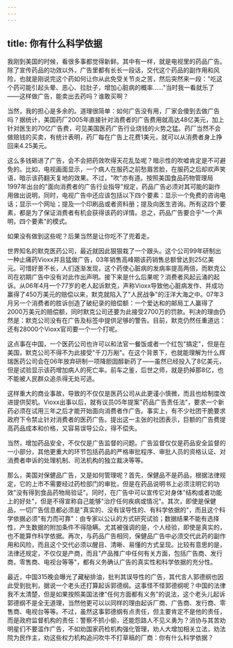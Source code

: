 ```yaml
---
---
---
```

title: 你有什么科学依据
---



我刚到美国的时候，看很多事都觉得新鲜。其中有一样，就是电视里的药品广告。除了宣传药品的功效以外，广告里都有长长一段话，交代这个药品的副作用和风险，也就是刚说完这个药如何让你从此免受关节炎之苦，然后突然来一段："吃这个药可能引起头晕、恶心、拉肚子，增加心脏病的概率……"当时我一看就乐了――这样做广告，能卖出去药吗？谁敢买啊？

当然，我的担心是多余的。道理很简单：如何广告没有用，厂家会傻到去做广告吗？据统计，美国药厂2005年直接针对消费者的广告费用就高达48亿美元，加上针对医生的70亿广告费，可见美国医药广告行业烧钱的火势之猛。药厂当然不会做赔钱的买卖，有统计表明，药厂每在广告上花费1美元，就可以从消费者身上挣回来4.25美元。

这么多钱砸进了广告，会不会把药效吹得天花乱坠呢？暗示性的吹嘘肯定是不可避免的。比如，电视画面显示，一个病人在服药之前愁眉苦脸，在服药之后却欢声笑语，暗示该药翻天复地的效果。不过，"吹"亦有道。按照美国食品药物管理局1997年出台的"面向消费者的广告行业指导"规定，药品广告必须对其可能的副作用做出说明，同时，电视广告中还应该包括以下四个要素：显示一个免费的咨询电话；显示一个网址；提及一个印刷品或者资料册；提及向医生咨询。所有这四个要素，都是为了保证消费者有机会获得该药的详情。总之，药品广告要合乎"一个声明，四个要素"的模式。

如果没有做到这些呢？后果当然是让你吃不了兜着走。

世界知名的默克医药公司，最近就因此狠狠栽了一个跟头。这个公司99年研制出一种止痛药Vioxx并且猛做广告，03年销售高峰期该药销售总额曾达到25亿美元。可惜好景不长，人们逐渐发现，这个药使心脏病的发病率提高两倍，而默克公司在初期广告中没有对此作出声明。接下来是什么后果呢？消费者风起云涌的起诉。从06年4月一个77岁的老人起诉默克，声称Vioxx导致他心脏病发作、并成功赢得了450万美元的赔偿以来，默克就陷入了"人民战争"的汪洋大海之中。07年3月另一个消费者的胜诉创造了破纪录的赔偿额：一个爱达和的邮局工人赢得了2000万美元的赔偿额，同时默克公司还要为此接受2700万的罚款。判决的理由仍然是：默克公司没有在广告及标签中提供足够的警告。目前，默克仍然任重道远：还有28000个Vioxx官司要一个一个打呢。

这点事在中国，一个医药公司也许可以和法官一餐饭或者一个红包"搞定"，但是在美国，默克公司不得不为此接受"千刀万剐"。在这个背景下，也就能理解为什么辉瑞医药公司会在06年放弃研制一项降胆固醇新药了――虽然已经投入了8亿美元，但是试验显示该药增加病人的死亡率。前车之鉴，后世之师，就是扔掉那8亿，也不能被人民群众追杀得无处可逃。

这样重大的商业事故，导致的不仅仅是医药公司从此更谨小慎微，而且也给制度改进提供契机。Vioxx出事以后，就有议员05年提案"药品广告责任法"，要求一个新药必须在试用三年之后才能开始面向消费者作广告。事实上，有不少社团干脆要求政府下令禁止针对消费者的医药广告。提出这一主张的社团表示，巨额的广告费提高药品成本和价格，又容易误导公众，得不偿失。

当然，增加药品安全，不仅仅是广告监督的问题。广告监督仅仅是药品安全监督的一小部分，其他更重大的环节包括药品的严格审批程序、审批人员的资格认证、对消费者申诉的处理机制、司法机构的独立裁决等等。

那么，美国对保健品广告，又是如何管理呢？首先，保健品不是药品，根据法律规定，它的上市不需要经过药检部门的审批，但是在药品说明书上必须注明它的功效"没有得到食品药物局验证"。同时，在广告中可以宣传它对身体"结构或者功能上的好处"，但是不得宣称自己能够"治疗任何疾病或情况"。其次，即使是保健品，一切广告信息都必须是"真实的、没有误导性的、有科学依据的"，而且这个科学依据必须"有力而可靠"：由专家以公认的方式研究试验；数据结果不能有选择性，产生数据的附加条件不得隐瞒。尤其被强调的是，个人经验，即使是真实的，也不能算作科学依据。再次，与药品广告相同，保健品广告中必须交代此药的副作用和风险，而且这个交代必须以醒目、清晰、易懂的方式呈现。比较有意思的是，法律还规定，不仅仅是产商，而且"产品推广中任何有关方面，包括广告商、发行商，零售商、电视台等等"，都有义务确认广告的真实性和科学依据的充分性。

最近，中国315晚会曝光了藏秘排油，批判其误导性的广告，其代言人郭德纲也因此受到批判，据说一个老头还打算起诉郭德纲。这事怪不怪郭德纲呢？中国的法律我不太清楚，但是如果按照美国法律"任何方面都有义务"的说法，这个老头儿起诉郭德纲不是全无道理，当然他更可以以同样的理由起诉厂商、广告商、发行商、零售商、电视台等等。不过，虽然这事郭德纲有点责任，但主要肯定不是他的责任，而是政府监督机构的责任：警察不抓小偷，还能怨路人不见义勇为？消协与其苦劝明星们不要滥作广告，不如劝国家药检机构强化管理，劝人大增加相关立法，劝法院为民作主，劝这些权力机构追问吹牛不打草稿的厂商：你有什么科学依据？